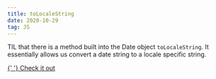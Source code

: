 ```yaml
---
title: toLocaleString
date: 2020-10-29
tag: JS
---
```


TIL that there is a method built into the Date object `toLocaleString`. It
essentially allows us convert a date string to a locale specific string.

[ {' '} Check it out ](https://developer.mozilla.org/en-US/docs/Web/JavaScript/Reference/Global_Objects/Date/toLocaleString)
